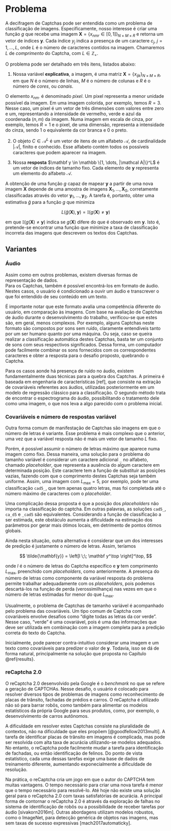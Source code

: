 # Problema

A decifragem de Captchas pode ser entendida como um problema de classificação de imagens. Especificamente, nosso interesse é criar uma função $g$ que recebe uma imagem $\mathbf X = \{x_{nmr} \in [0,1]\}_{N\times M \times R}$ e retorna um vetor de índices $\mathbf y$. Cada índice $y_j$ indica a presença de um caractere $c_j$, $j = 1, \dots, L$, onde $L$ é o número de caracteres contidos na imagem. Chamaremos $L$ de *comprimento* do Captcha, com $L \in  \mathbb{Z}_+$.

O problema pode ser detalhado em três itens, listados abaixo:

1. Nossa variável **explicativa**, a imagem, é uma matriz $\mathbf X = \{x_{ijk}\}_{N\times M \times R}$, em que $N$ é o número de linhas, $M$ é o número de colunas e $R$ é o número de *cores*, ou *canais*. 

O elemento $x_{nm\cdot}$ é denominado *pixel*. Um pixel representa a menor unidade possível da imagem. Em uma imagem colorida, por exemplo, temos $R=3$. Nesse caso, um pixel é um vetor de três dimensões com valores entre zero e um, representando a intensidade de vermelho, verde e azul da coordenada $(n, m)$ da imagem. Numa imagem em escala de cinza, por exemplo, temos $R=1$ e o pixel, de uma dimensão, representa a intensidade do cinza, sendo 1 o equivalente da cor branca e 0 o preto.

2. O objeto $C \in \mathcal A^L$ é um vetor de itens de um alfabeto $\mathcal A$, de cardinalidade $|\mathcal A|$, finito e conhecido. Esse alfabeto contém todos os possíveis caracteres que podem aparecer na imagem.

3. Nossa **resposta** $\mathbf y \in \mathbb \{1, \dots, |\mathcal A|\}^L$ é um vetor de índices de tamanho fixo. Cada elemento de $\mathbf y$ representa um elemento do alfabeto $\mathcal A$.

A obtenção de uma função $g$ capaz de mapear $\mathbf y$ a partir de uma nova imagem $\mathbf X$ depende de uma amostra de imagens $\mathbf X_1, \dots, \mathbf X_S$, corretamente classificadas 
através do vetor $\mathbf y_1, \dots, \mathbf y_S$. A tarefa é, portanto, obter uma estimativa $\hat g$ para a função $g$ que minimiza

$$
L(\hat g(\mathbf X), \mathbf y) = \mathbb I(g(\mathbf X) \neq \mathbf y)
$$

em que $\mathbb I(g(\mathbf X) \neq \mathbf y)$ indica se $g(\mathbf X)$ difere 
do que é observado em $\mathbf y$. Isto é, pretende-se encontrar uma função que minimize a taxa de classificação incorreta das imagens que descrevem os textos dos Captchas.  

## Variantes

### Áudio

Assim como em outros problemas, existem diversas formas de representação de dados.  
Para os Captchas, também é possível encontrá-los em formato de áudio. Nestes casos, o usuário é condicionado a ouvir um áudio e transcrever o que foi entendido de seu conteúdo em um texto.  

É importante notar que este formato avalia uma competência diferente do usuário, em comparação às imagens. Com base na avaliação de Captchas de áudio durante o desenvolvimento do trabalho, verificou-se que estes são, em geral, menos complexos. Por exemplo, alguns Captchas neste formato são compostos por sons sem ruído, claramente entendíveis tanto por um ser humano quanto por uma máquina. Ou seja, caso se queira realizar a classificação automática destes Captchas, basta ter um conjunto de sons com seus respectivos significados. Dessa forma, um computador pode facilmente combinar os sons fornecidos com os correspondentes caracteres e obter a resposta para o desafio proposto, quebrando o Captcha. 

Para os casos aonde há presença de ruído no áudio, existem fundamentalmente duas técnicas para a quebra dos Captchas. A primeira é baseada em engenharia de características [ref], que consiste na extração de covariáveis referentes aos áudios, utilizadas posteriormente em um modelo de regressão clássico para a classificação. O segundo método trata de encontrar o espectrograma do áudio, possibilitando o tratamento dele como uma imagem, o que nos leva a algo parecido com o problema inicial.

### Covariáveis e número de respostas variável

Outra forma comum de manifestação de Captchas são imagens em que o número de letras é variante. Esse problema é mais complexo que o anterior, uma vez que a variável resposta não é mais um vetor de tamanho $L$ fixo.

Porém, é possível assumir o número de letras máximo que aparece numa imagem como fixo. Dessa maneira, uma solução para o problema do tamanho variável é considerar um caractere adicional `_` no alfabeto, chamado *placeholder*, que representa a ausência do algum caractere em determinada posição. Este caractere tem a função de substituir as posições vazias, fazendo com que o comprimento destes Captchas seja também uniforme. Assim, uma imagem com $L_{\max} = 5$, por exemplo, pode ter uma classificação `cad5_`, que tem apenas quatro letras, mas foi completada até o número máximo de caracteres com o *placeholder*.

Uma complicação dessa proposta é que a posição dos *placeholders* não importa na classificação do captcha. Em outras palavras, as soluções `cad5_`, `ca_d5` e `_cad5` são  equivalentes. Considerando a função de classificação a ser estimada, este obstáculo aumenta a dificuldade na estimação dos parâmetros por gerar mais ótimos locais, em detrimento de pontos ótimos globais.

Ainda nesta situação, outra alternativa é considerar que um dos interesses de predição é justamente o número de letras. Assim, teríamos 

$$
\tilde{\mathbf{y}} = \left[l \;\; \mathbf y^\top \right]^\top,
$$

onde $l$ é o número de letras do Captcha específico e $\mathbf y$ tem comprimento $L_{\max}$, preenchido com *placeholders*, como anteriormente. A presença do número de letras como componente da variável resposta do problema permite trabalhar adequadamente com os *placeholders*, pois podemos descartá-los na função de perda (verossimilhança) nas vezes em que o número de letras estimadas for menor do que $L_{\max}$.

Usualmente, o problema de Captchas de tamanho variável é acompanhado pelo problema das covariáveis. Um tipo comum de Captcha com covariáveis envolve desafios como "digite todas as letras da cor verde". Nesse caso, "verde" é uma covariável, pois é uma das informações que deve ser utilizada em combinação com a imagem completa para a predição correta do texto do Captcha.

Inicialmente, pode parecer contra-intuitivo considerar uma imagem e um texto como covariáveis para predizer o valor de $\mathbf y$. Todavia, isso se dá de forma natural, principalmente na solução que proposta no Capítulo \@ref{results}.

### reCaptcha 2.0

O reCaptcha 2.0 desenvolvido pela Google é o *benchmark* no que se refere a geração de CAPTCHAs. Nesse desafio, o usuário é colocado para resolver diversos tipos de problemas de imagens como reconhecimento de placas de trânsito, fachadas de prédios e carros. O reCaptcha é utilizado não só para barrar robôs, como também para alimentar os modelos estatísticos da própria Google para seus produtos, como, por exemplo, o desenvolvimento de carros autônomos.

A dificuldade em resolver estes Captchas consiste na pluralidade de contextos, não na dificuldade que eles propõem [@goodfellow2013multi]. A tarefa de identificar placas de trânsito em imagens é complicada, mas pode ser resolvida com alta taxa de acurácia utilizando-se modelos adequados. No entanto, o reCaptcha pode facilmente mudar a tarefa para identificação de fachadas, ou então identificação de felinos. Do ponto de vista estatístico, cada uma dessas tarefas exige uma base de dados de treinamento diferente, aumentando exponecialmente a dificuldade de resolução. 

Na prática, o reCaptcha cria um jogo em que o autor do CAPTCHA tem muitas vantagens. O tempo necessário para criar uma nova tarefa é menor que o tempo necessário para resolvê-lo. Até hoje não existe uma solução geral para o reCaptcha 2.0 com taxas satisfatórias de acurácia. A principal forma de contornar o reCaptcha 2.0 é através da exploração de falhas no sistema de identificação de robôs ou a possibilidade de receber tarefas por áudio [sivakorn2016m]. Outras abordagens utilizam modelos robustos, como o ImageNet, para detecção genérica de objetos nas imagens, mas sem taxas de sucesso expressivas [mach2017automaticky].



